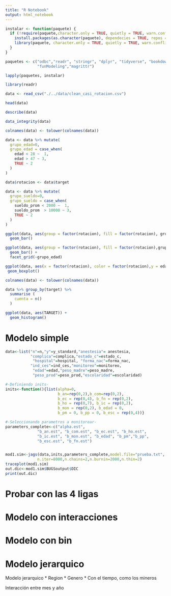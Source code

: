 ```yaml
---
title: "R Notebook"
output: html_notebook
---
```


```r
instalar <- function(paquete) {
  if (!require(paquete,character.only = TRUE, quietly = TRUE, warn.conflicts = FALSE)) {
    install.packages(as.character(paquete), dependecies = TRUE, repos = "http://cran.us.r-project.org")
    library(paquete, character.only = TRUE, quietly = TRUE, warn.conflicts = FALSE)
  }
}

paquetes <- c("odbc","readr", "stringr", "dplyr", "tidyverse", "bookdown",
              "funModeling","magrittr")

lapply(paquetes, instalar)

```


```r
library(readr)

data <- read_csv("./../data/clean_casi_rotacion.csv")
```

```r
head(data)
```

```r
describe(data)
```


```r
data_integrity(data)
```

```r

colnames(data) <- tolower(colnames(data))

data <- data %>% mutate(
  grupo_edad=0,
  grupo_edad = case_when(
    edad < 28 ~  1,
    edad > 47 ~ 3,
    TRUE ~ 2
  )
)

data$rotacion <- data$target

data <- data %>% mutate(
  grupo_sueldo=0,
  grupo_sueldo = case_when(
    sueldo_prom < 2000 ~  1,
    sueldo_prom  > 10000 ~ 3,
    TRUE ~ 2
  )
)

ggplot(data, aes(group = factor(rotacion), fill = factor(rotacion), grupo_edad)) + 
  geom_bar() 

ggplot(data, aes(group = factor(rotacion), fill = factor(rotacion),grupo_sueldo)) + 
  geom_bar() +
  facet_grid(~grupo_edad)

ggplot(data, aes(x = factor(rotacion), color = factor(rotacion),y = edad)) + 
 geom_boxplot()


```


```r
colnames(data) <- tolower(colnames(data))

data %>% group_by(target) %>%
  summarise (
    cuenta = n()
  )

ggplot(data, aes(TARGET)) +
  geom_histogram()


```


# Modelo simple

```r
data<-list("n"=n,"y"=y_standard,"anestesia"= anestesia,
           "complica"=complica,"estado_c"=estado_c,
            "hospital"=hospital, "forma_nac"=forma_nac,
           "ind_ces"=ind_ces,"monitoreo"=monitoreo,
            "edad"=edad,"peso_madre"=peso_madre,
            "peso_prod"=peso_prod,"escolaridad"=escolaridad)

#-Definiendo inits-
inits<-function(){list(alpha=0,
                       b_an=rep(0,2),b_com=rep(0,2),
                       b_ec = rep(0,4), b_fn = rep(0,2),
                       b_ho = rep(0,7), b_ic = rep(0,2), 
                       b_mon = rep(0,2), b_edad = 0, 
                       b_pm = 0, b_pp = 0, b_esc = rep(0,4))}

#-Seleccionando parametros a monitorear-
parameters_complete<-c("alpha.est", 
              "b_an.est", "b_com.est", "b_ec.est", "b_ho.est",
              "b_ic.est", "b_mon.est", "b_edad", "b_pm","b_pp",
              "b_esc.est", "b_fn.est")


mod1.sim<-jags(data,inits,parameters_complete,model.file="prueba.txt",
              n.iter=8000,n.chains=2,n.burnin=2000,n.thin=2)
traceplot(mod1.sim)
out.dic<-mod1.sim$BUGSoutput$DIC
print(out.dic)
```

# Probar con las 4 ligas



# Modelo con interacciones


# Modelo con bin

# Modelo jerarquico
Modelo jerarquico
* Region
* Genero
* Con el tiempo, como los mineros


Interacción entre mes y año




